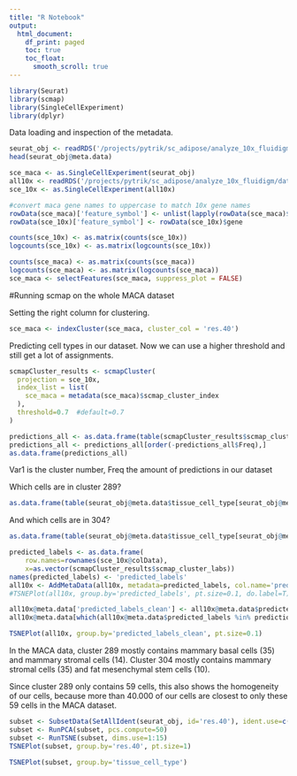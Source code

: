 ```yaml
---
title: "R Notebook"
output:
  html_document:
    df_print: paged
    toc: true
    toc_float: 
      smooth_scroll: true
---
```


```r
library(Seurat)
library(scmap)
library(SingleCellExperiment)
library(dplyr)
```


Data loading and inspection of the metadata.

```r
seurat_obj <- readRDS('/projects/pytrik/sc_adipose/analyze_10x_fluidigm/data/downloads/MACA_data_PCA_clustering')
head(seurat_obj@meta.data)
```

```r
sce_maca <- as.SingleCellExperiment(seurat_obj)
all10x <- readRDS('/projects/pytrik/sc_adipose/analyze_10x_fluidigm/data/10x-180504')
sce_10x <- as.SingleCellExperiment(all10x)

#convert maca gene names to uppercase to match 10x gene names
rowData(sce_maca)['feature_symbol'] <- unlist(lapply(rowData(sce_maca)$gene, function(x){return(toupper(x))}))
rowData(sce_10x)['feature_symbol'] <- rowData(sce_10x)$gene

counts(sce_10x) <- as.matrix(counts(sce_10x))
logcounts(sce_10x) <- as.matrix(logcounts(sce_10x))

counts(sce_maca) <- as.matrix(counts(sce_maca))
logcounts(sce_maca) <- as.matrix(logcounts(sce_maca))
sce_maca <- selectFeatures(sce_maca, suppress_plot = FALSE)
```

#Running scmap on the whole MACA dataset

Setting the right column for clustering.

```r
sce_maca <- indexCluster(sce_maca, cluster_col = 'res.40')
```

Predicting cell types in our dataset. Now we can use a higher threshold and still get a lot of assignments. 

```r
scmapCluster_results <- scmapCluster(
  projection = sce_10x, 
  index_list = list(
    sce_maca = metadata(sce_maca)$scmap_cluster_index
  ),
  threshold=0.7  #default=0.7 
)

predictions_all <- as.data.frame(table(scmapCluster_results$scmap_cluster_labs)) 
predictions_all <- predictions_all[order(-predictions_all$Freq),]
as.data.frame(predictions_all)
```

Var1 is the cluster number, Freq the amount of predictions in our dataset

Which cells are in cluster 289?

```r
as.data.frame(table(seurat_obj@meta.data$tissue_cell_type[seurat_obj@meta.data$res.40 == 289]))
```

And which cells are in 304?

```r
as.data.frame(table(seurat_obj@meta.data$tissue_cell_type[seurat_obj@meta.data$res.40 == 304]))
```


```r
predicted_labels <- as.data.frame(
    row.names=rownames(sce_10x@colData), 
    x=as.vector(scmapCluster_results$scmap_cluster_labs))
names(predicted_labels) <- 'predicted_labels'
all10x <- AddMetaData(all10x, metadata=predicted_labels, col.name='predicted_labels')
#TSNEPlot(all10x, group.by='predicted_labels', pt.size=0.1, do.label=T)

all10x@meta.data['predicted_labels_clean'] <- all10x@meta.data$predicted_labels
all10x@meta.data[which(all10x@meta.data$predicted_labels %in% predictions_all$Var1[4:length(predictions_all$Var1)]), 'predicted_labels_clean'] = 'unassigned' 

TSNEPlot(all10x, group.by='predicted_labels_clean', pt.size=0.1)
```

In the MACA data, cluster 289 mostly contains mammary basal cells (35) and mammary stromal cells (14). Cluster 304 mostly contains mammary stromal cells (35) and fat mesenchymal stem cells (10). 

Since cluster 289 only contains 59 cells, this also shows the homogeneity of our cells, because more than 40.000 of our cells are closest to only these 59 cells in the MACA dataset. 

```r
subset <- SubsetData(SetAllIdent(seurat_obj, id='res.40'), ident.use=c(289, 304))
subset <- RunPCA(subset, pcs.compute=50)
subset <- RunTSNE(subset, dims.use=1:15)
TSNEPlot(subset, group.by='res.40', pt.size=1)
```

```r
TSNEPlot(subset, group.by='tissue_cell_type')
```

